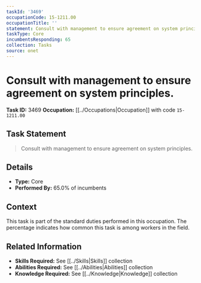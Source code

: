 ```yaml
---
taskId: '3469'
occupationCode: 15-1211.00
occupationTitle: ''
statement: Consult with management to ensure agreement on system principles.
taskType: Core
incumbentsResponding: 65
collection: Tasks
source: onet
---
```

# Consult with management to ensure agreement on system principles.

**Task ID:** 3469
**Occupation:** [[../Occupations|Occupation]] with code `15-1211.00`

## Task Statement

> Consult with management to ensure agreement on system principles.

## Details

- **Type:** Core
- **Performed By:** 65.0% of incumbents

## Context

This task is part of the standard duties performed in this occupation. The percentage indicates how common this task is among workers in the field.

## Related Information

- **Skills Required:** See [[../Skills|Skills]] collection
- **Abilities Required:** See [[../Abilities|Abilities]] collection
- **Knowledge Required:** See [[../Knowledge|Knowledge]] collection
